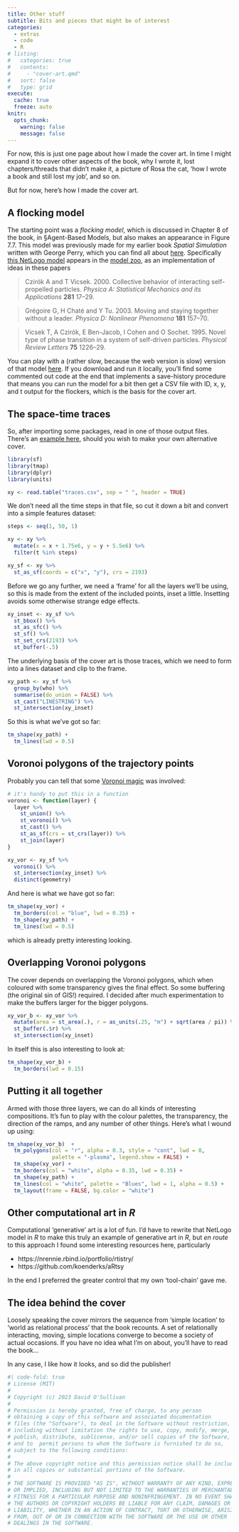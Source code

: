 ```yaml
---
title: Other stuff
subtitle: Bits and pieces that might be of interest
categories:
  - extras
  - code
  - R
# listing:
#   categories: true
#   contents:
#     - "cover-art.qmd"
#   sort: false
#   type: grid
execute: 
  cache: true
  freeze: auto
knitr:
  opts_chunk: 
    warning: false
    message: false
---
```


For now, this is just one page about how I made the cover art. In time I might expand it to cover other aspects of the book, why I wrote it, lost chapters/threads that didn't make it, a picture of Rosa the cat, 'how I wrote a book and still lost my job', and so on.

But for now, here's how I made the cover art.

## A flocking model
The starting point was a *flocking model*, which is discussed in Chapter 8 of the book, in &sect;Agent-Based Models, but also makes an appearance in Figure 7.7. This model was previously made for my earlier book _Spatial Simulation_ written with George Perry, which you can find all about [here](https://patternandprocess.org). Specifically [this NetLogo model](https://dosull.github.io/pattern-and-process/chapter-4/4.7.html) appears in the [model zoo](https://dosull.github.io/pattern-and-process/#the-model-zoo), as an implementation of ideas in these papers

> Czirók A and T Vicsek. 2000. Collective behavior of interacting self-propelled particles. _Physica A: Statistical Mechanics and its Applications_ **281** 17–29.

> Grégoire G, H Chaté and Y Tu. 2003. Moving and staying together without a leader. _Physica D: Nonlinear Phenomena_ **181** 157–70.

> Vicsek T, A Czirók, E Ben-Jacob, I Cohen and O Sochet. 1995. Novel type of phase transition in a system of self-driven particles. _Physical Review Letters_ **75** 1226–29.

You can play with a (rather slow, because the web version is slow) version of that model [here](https://southosullivan.com/misc/4.7-flocking.html). If you download and run it locally, you'll find some commented out code at the end that implements a save-history procedure that means you can run the model for a bit then get a CSV file with ID, x, y, and t output for the flockers, which is the basis for the cover art.

## The space-time traces
So, after importing some packages, read in one of those output files. There's an [example here](traces.csv), should you wish to make your own alternative cover.

```r
library(sf)
library(tmap)
library(dplyr)
library(units)

xy <- read.table("traces.csv", sep = " ", header = TRUE)
```

We don't need all the time steps in that file, so cut it down a bit and convert into a simple features dataset:

```r
steps <- seq(1, 50, 1)

xy <- xy %>%
  mutate(x = x + 1.75e6, y = y + 5.5e6) %>%
  filter(t %in% steps)

xy_sf <- xy %>%
  st_as_sf(coords = c("x", "y"), crs = 2193)
```

Before we go any further, we need a 'frame' for all the layers we'll be using, so this is made from the extent of the included points, inset a little. Insetting avoids some otherwise strange edge effects.

```r
xy_inset <- xy_sf %>%
  st_bbox() %>%
  st_as_sfc() %>%
  st_sf() %>%
  st_set_crs(2193) %>%
  st_buffer(-.5)
```

The underlying basis of the cover art is those traces, which we need to form into a lines dataset and clip to the frame.

```r
xy_path <- xy_sf %>%
  group_by(who) %>%
  summarise(do_union = FALSE) %>%
  st_cast("LINESTRING") %>% 
  st_intersection(xy_inset)
```

So this is what we've got so far:

```r
tm_shape(xy_path) + 
  tm_lines(lwd = 0.5)
```

## Voronoi polygons of the trajectory points
Probably you can tell that some [Voronoi magic](../chapters/chap2/fig2-07-point-voronoi.qmd) was involved:

```r
# it's handy to put this in a function
voronoi <- function(layer) {
  layer %>%
    st_union() %>%
    st_voronoi() %>%
    st_cast() %>%
    st_as_sf(crs = st_crs(layer)) %>%
    st_join(layer)
}

xy_vor <- xy_sf %>%
  voronoi() %>%
  st_intersection(xy_inset) %>%
  distinct(geometry)
```

And here is what we have got so far:

```r
tm_shape(xy_vor) +
  tm_borders(col = "blue", lwd = 0.35) +
  tm_shape(xy_path) + 
  tm_lines(lwd = 0.5)
```

which is already pretty interesting looking.

## Overlapping Voronoi polygons
The cover depends on overlapping the Voronoi polygons, which when coloured with some transparency gives the final effect. So some buffering (the original sin of GIS!) required. I decided after much experimentation to make the buffers larger for the bigger polygons.

```R
xy_vor_b <- xy_vor %>%
  mutate(area = st_area(.), r = as_units(.25, "m") + sqrt(area / pi)) %>%
  st_buffer(.$r) %>%
  st_intersection(xy_inset)
```

In itself this is also interesting to look at:

```R
tm_shape(xy_vor_b) + 
  tm_borders(lwd = 0.15)
```

## Putting it all together
Armed with those three layers, we can do all kinds of interesting compositions. It's fun to play with the colour palettes, the transparency, the direction of the ramps, and any number of other things. Here's what I wound up using:

```R
tm_shape(xy_vor_b)  +
  tm_polygons(col = "r", alpha = 0.3, style = "cont", lwd = 0,
              palette = "-plasma", legend.show = FALSE) +
  tm_shape(xy_vor) +
  tm_borders(col = "white", alpha = 0.35, lwd = 0.35) +
  tm_shape(xy_path) +
  tm_lines(col = "white", palette = "Blues", lwd = 1, alpha = 0.5) +
  tm_layout(frame = FALSE, bg.color = "white")
```

## Other computational art in _R_
Computational 'generative' art is a lot of fun. I'd have to rewrite that NetLogo model in _R_ to make this truly an example of generative art in _R_, but _en route_ to this approach I found some interesting resources here, particularly

- https://nrennie.rbind.io/portfolio/rtistry/
- https://github.com/koenderks/aRtsy

In the end I preferred the greater control that my own 'tool-chain' gave me.

## The idea behind the cover
Loosely speaking the cover mirrors the sequence from 'simple location' to 'world as relational process' that the book recounts. A set of relationally interacting, moving, simple locations converge to become a society of actual occasions. If you have no idea what I'm on about, you'll have to read the book...

In any case, I like how it looks, and so did the publisher!

```r
#| code-fold: true
# License (MIT)
#
# Copyright (c) 2023 David O'Sullivan
#
# Permission is hereby granted, free of charge, to any person
# obtaining a copy of this software and associated documentation
# files (the "Software"), to deal in the Software without restriction,
# including without limitation the rights to use, copy, modify, merge,
# publish, distribute, sublicense, and/or sell copies of the Software,
# and to  permit persons to whom the Software is furnished to do so,
# subject to the following conditions:
#
# The above copyright notice and this permission notice shall be included
# in all copies or substantial portions of the Software.
#
# THE SOFTWARE IS PROVIDED "AS IS", WITHOUT WARRANTY OF ANY KIND, EXPRESS
# OR IMPLIED, INCLUDING BUT NOT LIMITED TO THE WARRANTIES OF MERCHANTABILITY,
# FITNESS FOR A PARTICULAR PURPOSE AND NONINFRINGEMENT. IN NO EVENT SHALL
# THE AUTHORS OR COPYRIGHT HOLDERS BE LIABLE FOR ANY CLAIM, DAMAGES OR OTHER
# LIABILITY, WHETHER IN AN ACTION OF CONTRACT, TORT OR OTHERWISE, ARISING
# FROM, OUT OF OR IN CONNECTION WITH THE SOFTWARE OR THE USE OR OTHER
# DEALINGS IN THE SOFTWARE.
```
